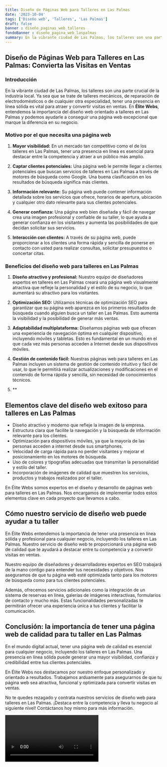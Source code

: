 ```yaml
---
title: Diseño de Páginas Web para Talleres en Las Palmas
date: '2023-10-04'
tags: ['Diseño web', 'Talleres', 'Las Palmas']
draft: false
banner : diseño_paginas_web_talleres
fondoBanner : diseño_pagina_web_laspalmas
summary: En la vibrante ciudad de Las Palmas, los talleres son una parte crucial de la industria local. Ya sea que se trate de talleres mecánicos, de reparación de electrodomésticos o de cualquier otra especialidad, tener una presencia en línea sólida es vital para atraer y convertir visitas en ventas. En Élite Webs, entendemos la importancia del diseño web orientado a talleres en Las Palmas y podemos ayudarle a conseguir una página web excepcional que marque la diferencia en su negocio.
---
```


## Diseño de Páginas Web para Talleres en Las Palmas: Convierta las Visitas en Ventas

### Introducción

En la vibrante ciudad de Las Palmas, los talleres son una parte crucial de la industria local. Ya sea que se trate de talleres mecánicos, de reparación de electrodomésticos o de cualquier otra especialidad, tener una presencia en línea sólida es vital para atraer y convertir visitas en ventas. En **Élite Webs**, entendemos la importancia del diseño web orientado a talleres en Las Palmas y podemos ayudarle a conseguir una página web excepcional que marque la diferencia en su negocio.

### Motivo por el que necesita una página web

1. **Mayor visibilidad:** En un mercado tan competitivo como el de los talleres en Las Palmas, tener una presencia en línea es esencial para destacar entre la competencia y atraer a un público más amplio.

2. **Captar clientes potenciales:** Una página web le permite llegar a clientes potenciales que buscan servicios de talleres en Las Palmas a través de motores de búsqueda como Google. Una buena clasificación en los resultados de búsqueda significa más clientes.

3. **Información relevante:** Su página web puede contener información detallada sobre los servicios que ofrece, horarios de apertura, ubicación y cualquier otro dato relevante para sus clientes potenciales.

4. **Generar confianza:** Una página web bien diseñada y fácil de navegar crea una imagen profesional y confiable de su taller, lo que ayuda a generar confianza en los visitantes y aumenta las posibilidades de que decidan solicitar sus servicios.

5. **Interacción con clientes:** A través de su página web, puede proporcionar a los clientes una forma rápida y sencilla de ponerse en contacto con usted para realizar consultas, solicitar presupuestos o concertar citas.

### Beneficios del diseño web para talleres en Las Palmas

1. **Diseño atractivo y profesional:** Nuestro equipo de diseñadores expertos en talleres en Las Palmas creará una página web visualmente atractiva que refleje la personalidad y el estilo de su negocio, lo que aumentará su atractivo para los visitantes.

2. **Optimización SEO:** Utilizamos técnicas de optimización SEO para garantizar que su página web aparezca en los primeros resultados de búsqueda cuando alguien busca un taller en Las Palmas. Esto aumenta la visibilidad y la posibilidad de generar más ventas.

3. **Adaptabilidad multiplataforma:** Diseñamos páginas web que ofrecen una experiencia de navegación óptima en cualquier dispositivo, incluyendo móviles y tabletas. Esto es fundamental en un mundo en el que cada vez más personas acceden a Internet desde sus dispositivos móviles.

4. **Gestión de contenido fácil:** Nuestras páginas web para talleres en Las Palmas incluyen un sistema de gestión de contenido intuitivo y fácil de usar, lo que le permitirá realizar actualizaciones y modificaciones en el contenido de forma rápida y sencilla, sin necesidad de conocimientos técnicos.

5. **

<GifSeo />

<Cta />

## Elementos clave del diseño web exitoso para talleres en Las Palmas

- Diseño atractivo y moderno que refleje la imagen de la empresa.
- Estructura clara que facilite la navegación y la búsqueda de información relevante para los clientes.
- Optimización para dispositivos móviles, ya que la mayoría de las personas acceden a internet desde sus smartphones.
- Velocidad de carga rápida para no perder visitantes y mejorar el posicionamiento en los motores de búsqueda.
- Uso de colores y tipografías adecuadas que transmitan la personalidad y estilo del taller.
- Incorporación de imágenes de calidad que muestren los servicios, productos y trabajos realizados por el taller.

En Élite Webs somos expertos en el diseño y desarrollo de páginas web para talleres en Las Palmas. Nos encargamos de implementar todos estos elementos clave en cada proyecto que llevamos a cabo.

## Cómo nuestro servicio de diseño web puede ayudar a tu taller

En Élite Webs entendemos la importancia de tener una presencia en línea sólida y profesional para cualquier negocio, incluyendo los talleres en Las Palmas. Nuestro servicio de diseño web te proporcionará una página web de calidad que te ayudará a destacar entre tu competencia y a convertir visitas en ventas.

Nuestro equipo de diseñadores y desarrolladores expertos en SEO trabajará de la mano contigo para entender tus necesidades y objetivos. Nos aseguramos de que tu página web esté optimizada tanto para los motores de búsqueda como para tus clientes potenciales.

Además, ofrecemos servicios adicionales como la integración de un sistema de reservas en línea, galerías de imágenes interactivas, formularios de contacto y mucho más. Estas funcionalidades personalizadas te permitirán ofrecer una experiencia única a tus clientes y facilitar la comunicación.

## Conclusión: la importancia de tener una página web de calidad para tu taller en Las Palmas

En el mundo digital actual, tener una página web de calidad es esencial para cualquier negocio, incluyendo los talleres en Las Palmas. Una presencia en línea sólida puede generar una mayor visibilidad, confianza y credibilidad entre tus clientes potenciales.

En Élite Webs nos destacamos por nuestro enfoque personalizado y orientado a resultados. Trabajamos arduamente para asegurarnos de que tu página web sea atractiva, funcional y optimizada para convertir visitas en ventas.

No te quedes rezagado y contrata nuestros servicios de diseño web para talleres en Las Palmas. ¡Destaca entre la competencia y lleva tu negocio al siguiente nivel! Contáctanos hoy mismo para más información.

<Video />

<CtaBot job='Talleres' city='Las Palmas'/>

<Gmaps query='Las Palmas+españa+maps' />
